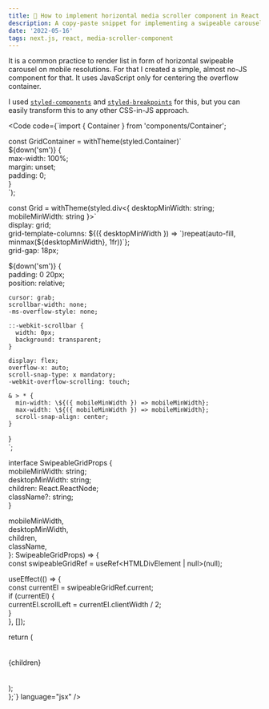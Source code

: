 ```yaml
---
title: 💅 How to implement horizontal media scroller component in React with CSS only
description: A copy-paste snippet for implementing a swipeable carousel or so called media scroller component. Built with almost no-JS.
date: '2022-05-16'
tags: next.js, react, media-scroller-component
---
```


It is a common practice to render list in form of horizontal swipeable carousel on mobile resolutions. For that I created a simple, almost no-JS component for that. It uses JavaScript only for centering the overflow container.

<ArticleImage src="/posts/implement-horizontal-media-scroller-component-react-css/how-it-works.gif" alt="A preview of media scroller component" objectFit="contain" />

I used [`styled-components`](https://styled-components.com/) and [`styled-breakpoints`](https://github.com/mg901/styled-breakpoints) for this, but you can easily transform this to any other CSS-in-JS approach.

<Code code={`import { Container } from 'components/Container';  
  
const GridContainer = withTheme(styled.Container)\`  
  \${down('sm')} {  
    max-width: 100%;  
    margin: unset;  
    padding: 0;  
  }  
\`);  
  
const Grid = withTheme(styled.div<{ desktopMinWidth: string; mobileMinWidth: string }>\`  
  display: grid;  
  grid-template-columns: \${({ desktopMinWidth }) => \`)repeat(auto-fill, minmax(\${desktopMinWidth}, 1fr))\`};  
  grid-gap: 18px;  
  
  \${down('sm')} {  
    padding: 0 20px;  
    position: relative;  
  
    cursor: grab;  
    scrollbar-width: none;  
    -ms-overflow-style: none;  
  
    ::-webkit-scrollbar {  
      width: 0px;  
      background: transparent;  
    }  
  
    display: flex;  
    overflow-x: auto;  
    scroll-snap-type: x mandatory;  
    -webkit-overflow-scrolling: touch;  
  
    & > * {  
      min-width: \${({ mobileMinWidth }) => mobileMinWidth};  
      max-width: \${({ mobileMinWidth }) => mobileMinWidth};  
      scroll-snap-align: center;  
    }  
  }  
\`;  
  
interface SwipeableGridProps {  
  mobileMinWidth: string;  
  desktopMinWidth: string;  
  children: React.ReactNode;  
  className?: string;  
}  
  
  mobileMinWidth,  
  desktopMinWidth,  
  children,  
  className,  
}: SwipeableGridProps) => {  
  const swipeableGridRef = useRef<HTMLDivElement | null>(null);  
  
  useEffect(() => {  
    const currentEl = swipeableGridRef.current;  
    if (currentEl) {  
      currentEl.scrollLeft = currentEl.clientWidth / 2;  
    }  
  }, []);  
  
  return (  
    <GridContainer>   
      <Grid  
        desktopMinWidth={desktopMinWidth}  
        mobileMinWidth={mobileMinWidth}  
        ref={swipeableGridRef}  
        className={className}  
      >  
        {children}  
      </Grid>  
    </GridContainer>  
  );  
};`} language="jsx" />